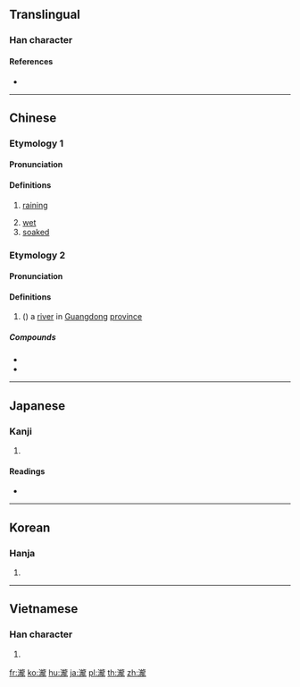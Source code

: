{{character info/new}}
{{also|泷|滝}}
==Translingual==
{{Han simplified forms|瀧|滝|泷}}
===Han character===
{{Han char|rn=85|rad=水|as=16|sn=19|four=31111|canj=EYBP|ids=⿰氵龍}}

====References====
* {{Han ref|kx=0660.190|dkj=18671|dj=1070.120|hdz=31784.170|uh=7027|ud=28711|bh=F25D|bd=62045}}

----

==Chinese==
{{zh-forms|s=泷}}

===Etymology 1===

====Pronunciation====
{{zh-pron
|m=lóng
|c=long4,lung4
|h=pfs=
|md=
|mn=
|w=
|mc=y
|oc=y
|cat=v,a
}}

====Definitions====
{{zh-hanzi}}

# {{zh-only|瀧瀧}} [[raining]]
# [[wet]]
# [[soaked]]

===Etymology 2===

====Pronunciation====
{{zh-pron
|m=shuāng
|c=soeng1
|w=
|mc=y
|oc=y
|cat=pn
}}

====Definitions====
{{zh-hanzi}}

# ({{zh-only|瀧水}}) a [[river]] in [[Guangdong]] [[province]]

=====Compounds=====
* {{zh-l|瀧水}}
* {{zh-l|瀧岡}}

----

==Japanese==

===Kanji===
{{ja-kanji|grade=|rs=水16}}

# {{defn|lang=ja|sort=水16}}

====Readings====
* {{ja-readings|on=[[そう]] (sō), [[ろう]] (rō)|kun=[[たき]] (taki)}}

----

==Korean==

===Hanja===
{{ko-hanja|hangeul=[[룡]]>[[용]]|eumhun=|rv=ryong>yong|mr=ryong>yong|y=lyong>yong}}

# {{defn|lang=ko|sort=水16}}

----

==Vietnamese==

===Han character===
{{vi-hantu|[[rông]], [[rồng]], [[sông]], [[lung]], [[sang]], [[tình]], [[tịnh]]|rs=水16}}

# {{defn|lang=vi|sort=水16}}

[[fr:瀧]]
[[ko:瀧]]
[[hu:瀧]]
[[ja:瀧]]
[[pl:瀧]]
[[th:瀧]]
[[zh:瀧]]